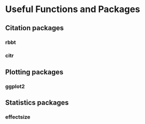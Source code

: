 # Useful Functions and Packages

## Citation packages

### rbbt

### citr

## Plotting packages

### ggplot2

## Statistics packages

### effectsize

